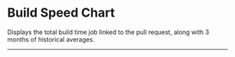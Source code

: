 # Build Speed Chart

Displays the total build time job linked to the pull request, along with 3 months of historical averages.

<div className="section-spacing"></div>
<hr />
<div className="section-spacing"></div>
